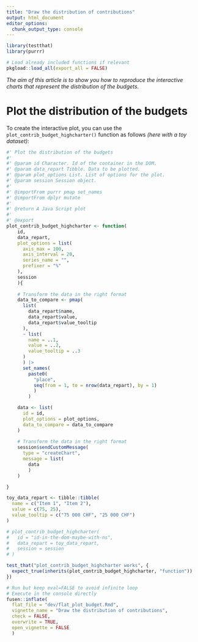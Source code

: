 ```yaml
---
title: "Draw the distribution of contributions"
output: html_document
editor_options: 
  chunk_output_type: console
---
```


```r
library(testthat)
library(purrr)
```

```r
# Load already included functions if relevant
pkgload::load_all(export_all = FALSE)
```

*The aim of this article is to show you how to reproduce the interactive charts that represent the distribution of the budgets.*

# Plot the distribution of the budgets

To create the interactive plot,  you can use the `plot_contrib_budget_highcharter()` function as follows *(here with a toy dataset)*:

```r
#' Plot the distribution of the budgets
#' 
#' @param id Character. Id of the container in the DOM.
#' @param data_repart Tibble. Data to be plotted.
#' @param plot_options List. List of options for the plot.
#' @param session Session object.
#' 
#' @importFrom purrr pmap set_names
#' @importFrom dplyr mutate
#' 
#' @return A Java Script plot
#' 
#' @export
plot_contrib_budget_highcharter <- function(
    id,
    data_repart,
    plot_options = list(
      axis_max = 100,
      axis_interval = 20,
      series_name = "",
      prefixer = "%"
    ),
    session
    ){
  
    # Transform the data in the right format
    data_to_compare <- pmap(
      list(
        data_repart$name, 
        data_repart$value, 
        data_repart$value_tooltip
      ), 
      ~ list(
        name = ..1, 
        value = ..2, 
        value_tooltip = ..3
      )
      ) |> 
      set_names(
        paste0(
          "place", 
          seq(from = 1, to = nrow(data_repart), by = 1)
          )
        )

    data <- list(
      id = id,
      plot_options = plot_options,
      data_to_compare = data_to_compare
    )
  
    # Transform the data in the right format
    session$sendCustomMessage(
      type = "createChart",
      message = list(
        data
        )
    )

}
```
  
```r
toy_data_repart <- tibble::tibble(
  name = c("Item 1", "Item 2"),
  value = c(75, 25), 
  value_tooltip = c("75 000 CHF", "25 000 CHF")
)

# plot_contrib_budget_highcharter(
#   id = "id-in-the-dom-maybe-with-ns",
#   data_repart = toy_data_repart,
#   session = session
# )
```
  
```r
test_that("plot_contrib_budget_highcharter works", {
  expect_true(inherits(plot_contrib_budget_highcharter, "function")) 
})
```
  

```r
# Run but keep eval=FALSE to avoid infinite loop
# Execute in the console directly
fusen::inflate(
  flat_file = "dev/flat_plot_budget.Rmd", 
  vignette_name = "Draw the distribution of contributions", 
  check = FALSE,
  overwrite = TRUE, 
  open_vignette = FALSE
  )
```

